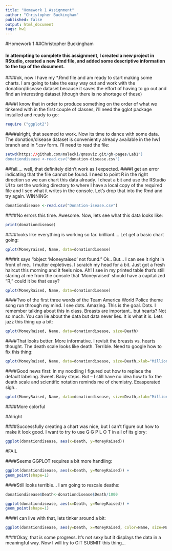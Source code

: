 ```yaml
---
title: "Homework 1 Assignment"
author: "Christopher Buckingham"
published: false
output: html_document
tags: hw1
---
```

#Homework 1
##Christopher Buckingham

#### In attempting to complete this assignment, I created a new project in RStudio, created a new Rmd file, and added some descriptive information to the top of the document.

####ok, now I have my *.Rmd file and am ready to start making some charts. I am going to take the easy way out and work with the donation/disease dataset because it saves the effort of having to go out and find an interesting dataset (though there is no shortage of these)

####I know that in order to produce something on the order of what we tinkered with in the first couple of classes, i'll need the gglot package installed and ready to go:
```r
require ("ggplot2")
```
####alright, that seemed to work. Now its time to dance with some data. The donation/disease dataset is conveniently already available in the hw1 branch and in *.csv form. I'll need to read the file:
```r
setwd(https://github.com/malecki/qmssviz.git/gh-pages/Lab1")
donationdisease <-read.csv("donation-disease.csv")
```
##fail.... well, that definitely didn't work as I expected. 
####I get an error indicating that the file cannot be found. I need to point R in the right direction so we can chart this data already. I cheat a bit and use the RStudio UI to set the working directory to where I have a local copy of the required file and I see what it writes in the console. Let's drop that into the Rmd and try again. WINNING:
```r
donationdisease <-read.csv("Donation-isease.csv")
```
####No errors this time. Awesome. Now, lets see what this data looks like:
```r
print(donationdisease)
```
####looks like everything is working so far. brilliant.... Let get a basic chart going:
```r
qplot(Moneyraised, Name, data=donationdisease)
```
####It says "object 'Moneyraised' not found." Ok.. But... I can see it right in front of me.. I mutter expletives. I scratch my head for a bit. Just got a fresh haircut this morning and it feels nice. Ah! I see in my printed table that's still staring at me from the console that 'Moneyraised' should have a capitalized "R," could it be that easy? 
```r
qplot(MoneyRaised, Name, data=donationdisease)
```
####Two of the first three words of the Team America World Police theme song run through my mind. I see dots. Amazing. This is the goal. Dots. I remember talking about this in class. Breasts are important.. but hearts? Not so much. You can lie about the data but data never lies. It is what it is. Lets jazz this thing up a bit:
```r
qplot(MoneyRaised, Name, data=donationdisease, size=Death)
```
####That looks better. More informative. I revisit the breasts vs. hearts thought. The death scale looks like death. Terrible. Need to google how to fix this thing:
```r
qplot(MoneyRaised, Name, data=donationdisease, size=Death,xlab="Millions of dollars raised",ylab="Lives claimed")
```
####Good news first: In my noodling I figured out how to replace the default labeling. Sweet. Baby steps. But -- I still have no idea how to fix the death scale and scientific notation reminds me of chemistry. Exasperated sigh..
```r
qplot(MoneyRaised, Name, data=donationdisease, size=Death,xlab="Millions of dollars raised",ylab="Lives claimed", color=Name)
```
####More colorful

#Alright

####Successfully creating a chart was nice, but I can't figure out how to make it look good. I want to try to use G G P L O T in all of its glory:
```r
ggplot(donationdisease, aes(x=Death, y=MoneyRaised))
```
#FAIL

####Seems GGPLOT requires a bit more handling:
```r
ggplot(donationdisease, aes(x=Death, y=MoneyRaised)) +
geom_point(shape=1)
```
####Still looks terrible... I am going to rescale deaths:
```r
donationdisease$Death<-donationdisease$Death/1000

ggplot(donationdisease, aes(x=Death, y=MoneyRaised)) +
geom_point(shape=1)
```
####I can live with that, lets tinker around a bit:
```r
ggplot(donationdisease, aes(y=Death, x=MoneyRaised, color=Name, size=MoneyRaised)) + geom_point()+ labs(title = "Deaths by Cause and Donations to Related Charities",x = "Money Raised ($mm) for Related Charity",y = "Number of deaths (000s)")
```
####Okay, that is some progress. It's not sexy but it displays the data in a meaningful way. Now I will try to GIT SUBMIT this thing...
